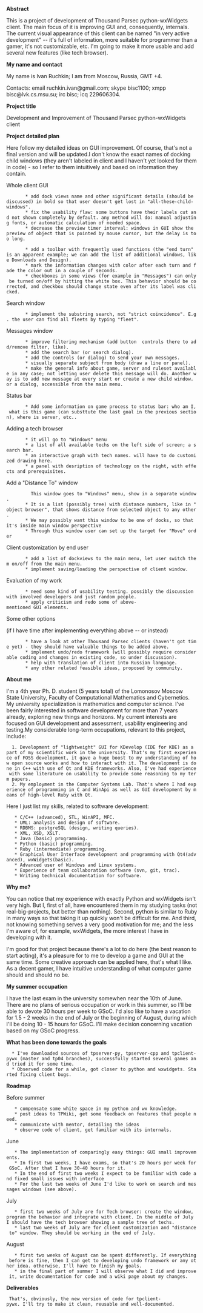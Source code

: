 '''Abstract'''

This is a project of development of Thousand Parsec python-wxWidgets client. The main focus of it is improving GUI and, consequently, internals. The current visual appearance of this client can be named "in very active development" -- it's full of information, more suitable for programmer than a gamer, it's not customizable, etc. I'm going to make it more usable and add several new features (like tech browser).

'''My name and contact'''

My name is Ivan Ruchkin; I am from Moscow, Russia, GMT +4.
 
Contacts: email ruchkin.ivan@gmail.com; skype bisc1100; xmpp bisc@lvk.cs.msu.su; irc bisc; icq 229606304.

'''Project title'''

Development and Improvement of Thousand Parsec python-wxWidgets client

'''Project detailed plan'''
 

Here follow my detailed ideas on GUI improvement. Of course, that's not a final version and will be updated.I don't know the exact names of docking child windows (they aren't labeled in client and I haven't yet looked for them in code) - so I refer to them intuitively and based on information they contain.

 
Whole client GUI
 

        * add dock views name and other significant details (should be discussed) in bold so that user doesn't get lost in "all-these-child-windows".
        * fix the usability flaw: some buttons have their labels cut and not shown completely by default. any method will do: manual adjusting fonts, or automatic calculation of needed space.
        * decrease the preview timer interval: windows in GUI show the preview of object that is pointed by mouse cursor, but the delay is too long.

        * add a toolbar with frequently used functions (the "end turn" is an apparent example; we can add the list of additional windows, like Downloads and Design).
        * mark the information changes with color after each turn and fade the color out in a couple of seconds.
        * checkboxes in some views (for example in "Messages") can only be turned on/off by hitting the white box. This behavior should be corrected, and checkbox should change state even after its label was clicked.

Search window

 

        * implement the substring search, not "strict coincidence". E.g. the user can find all fleets by typing "fleet".

 
Messages window


        * improve filtering mechanism (add button  controls there to add/remove filter, like).
        * add the search bar (or search dialog).
        * add the controls (or dialog) to send your own messages.
        * visually separate subject from body (draw a line or panel).
        * make the general info about game, server and ruleset available in any case; not letting user delete this message will do. Another way is to add new message at every start or create a new child window. or a dialog, accessible from the main menu.

Status bar

        * Add some information on game process to status bar: who am I, what is this game (can substtute the last goal in the previous section), where is server, etc..

Adding a tech browser


        * it will go to "Windows" menu
        * a list of all available techs on the left side of screen; a search bar.
        * an interactive graph with tech names. will have to do customized drawing here.
        * a panel with desription of technology on the right, with effects and prerequisites.


Add a "Distance To" window

          This window goes to "Windows" menu, show in a separate window.
        * It is a list (possibly tree) with distance numbers, like in "object browser", that shows distance from selected object to any other.
        * We may possibly want this window to be one of docks, so that it's inside main window perspective
        * Through this window user can set up the target for "Move" order

Client customization by end user

        * add a list of dockviews to the main menu, let user switch them on/off from the main menu.
        * implement saving/loading the perspective of client window.

 
Evaluation of my work

        * need some kind of usability testing. possibly the discussion with involved developers and just random people.
        * apply criticism and redo some of above-mentioned GUI elements.

 
Some other options

(if I have time after implementing everything above -- or instead)

        * have a look at other Thousand Parsec clients (haven't got time yet) - they should have valuable things to be added above.
        * implement undo/redo framework (will possibly require considerable coding and changes in existing code, so under discussion).
        * help with translation of client into Russian language.
        * any other related feasible ideas, proposed by community.

 
'''About me'''


I'm a 4th year Ph. D. student (5 years total) of the Lomonosov Moscow State University, Faculty of Computational Mathematics and Cybernetics. My university specialization is mathematics and computer science. I've been fairly interested in software development for more than 7 years already, exploring new things and horizons. My current interests are focused on GUI development and assessment, usability engineering and testing.My considerable long-term occupations, relevant to this project, include:

 

   1. Development of "lightweight" GUI for KDevelop (IDE for KDE) as a part of my scientific work in the university. That's my first experience of FOSS development, it gave a huge boost to my understanding of how open source works and how to interact with it. The development is done in C++ with use of Qt and KDE frameworks. Also, I've had experience with some literature on usability to provide some reasoning to my term papers.
   2. My employment in the Computer Systems Lab. That's where I had experience of programming in C and WinApi as well as GUI development by means of high-level Ruby with Qt.

 

Here I just list my skills, related to software development:

 

    * C/C++ (advanced), STL, WinAPI, MFC.
    * UML: analysis and design of software.
    * RDBMS: postgreSQL (design, writing queries).
    * XML, XSD, XSLT.
    * Java (basic) programming.
    * Python (basic) programming.
    * Ruby (intermediate) programming.
    * Graphical User Interface development and programming with Qt4(advanced), wxWidgets(basic).
    * Advanced user of Windows and Linux systems.
    * Experience of team collaboration software (svn, git, trac).
    * Writing technical documentation for software.

 
'''Why me?'''

 

You can notice that my experience with exactly Python and wxWidgets isn't very high. But I, first of all, have encountered them in my studying tasks (not real-big-projects, but better than nothing). Second, python is similar to Ruby in many ways so that taking it up quickly won't be difficult for me. And third, not knowing something serves a very good motivation for me; and the less I'm aware of, for example, wxWidgets, the more interest I have in developing with it.

 

I'm good for that project because there's a lot to do here (the best reason to start acting), it's a pleasure for to me to develop a game and GUI at the same time. Some creative approach can be applied here, that's what I like. As a decent gamer, I have intuitive understanding of what computer game should and should no be.

 
'''My summer occupation'''

 

I have the last exam in the university somewhen near the 10th of June. There are no plans of serious occupation or work in this summer, so I'll be able to devote 30 hours per week to GSoC. I'd also like to have a vacation for 1.5 - 2 weeks in the end of July or the beginning of August, during which I'll be doing 10 - 15 hours for GSoC. I'll make decision concerning vacation based on my GSoC progress.

 
'''What has been done towards the goals'''

 

   * I've downloaded sources of tpserver-py, tpserver-cpp and tpclient-pywx (master and tp04 branches), successfully started several games and tried it for some time.
   * Observed code for a while, got closer to python and wxwidgets. Started fixing client bugs.

 
'''Roadmap'''

 
Before summer

 

    * compensate some white space in my python and wx knowledge.
    * post ideas to TPWiki, get some feedback on features that people need.
    * communicate with mentor, detailing the ideas
    * observe code of client, get familiar with its internals.

June
 

    * The implementation of comparingly easy things: GUI small improvements.
    * In first two weeks, I have exams, so that's 20 hours per week for GSoC. After that I have 30-40 hours for it.
    * In the end of first two weeks I expect to be familiar with code and fixed small issues with interface
    * For the last two weeks of June I'd like to work on search and messages windows (see above).

 
July


    * first two weeks of July are for Tech browser: create the window, program the behavior and integrate with client. In the middle of July I should have the tech browser showing a sample tree of techs.
    * last two weeks of July are for client customization and "distance to" window. They should be working in the end of July.

 
August


    * first two weeks of August can be spent differently. If everything before is fine, then I can get to developing undo framework or any other idea. otherwise, I'll have to finish my goals.
    * in the final part of summer I will observe what I did and improve it, write documentation for code and a wiki page about my changes.

 

'''Deliverables'''

 

  That's, obviously, the new version of code for tpclient-pywx. I'll try to make it clean, reusable and well-documented.